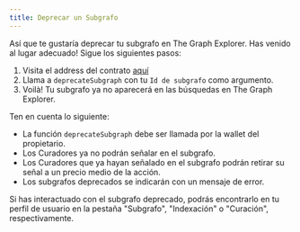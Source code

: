 ```yaml
---
title: Deprecar un Subgrafo
---
```


Así que te gustaría deprecar tu subgrafo en The Graph Explorer. Has venido al lugar adecuado! Sigue los siguientes pasos:

1. Visita el address del contrato [aquí](https://etherscan.io/address/0xadca0dd4729c8ba3acf3e99f3a9f471ef37b6825#writeProxyContract)
2. Llama a `deprecateSubgraph` con tu `Id de subgrafo` como argumento.
3. Voilà! Tu subgrafo ya no aparecerá en las búsquedas en The Graph Explorer.

Ten en cuenta lo siguiente:

- La función `deprecateSubgraph` debe ser llamada por la wallet del propietario.
- Los Curadores ya no podrán señalar en el subgrafo.
- Los Curadores que ya hayan señalado en el subgrafo podrán retirar su señal a un precio medio de la acción.
- Los subgrafos deprecados se indicarán con un mensaje de error.

Si has interactuado con el subgrafo deprecado, podrás encontrarlo en tu perfil de usuario en la pestaña "Subgrafo", "Indexación" o "Curación", respectivamente.
